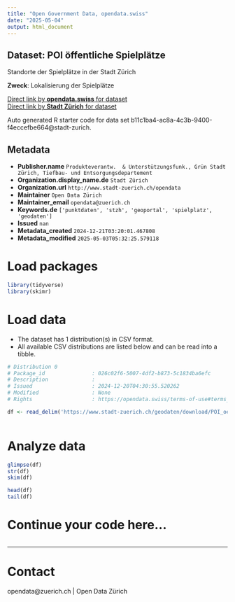 ```yaml
---
title: "Open Government Data, opendata.swiss"
date: "2025-05-04"
output: html_document
---
```


## Dataset: POI öffentliche Spielplätze

Standorte der Spielplätze in der Stadt Zürich

**Zweck**: Lokalisierung der Spielplätze

[Direct link by **opendata.swiss** for dataset](https://opendata.swiss/de/dataset/poi-offentliche-spielplatze)<br>
[Direct link by **Stadt Zürich** for dataset](https://data.stadt-zuerich.ch/dataset/geo_poi_oeffentliche_spielplaetze)

Auto generated R starter code for data set b11c1ba4-ac8a-4c3b-9400-f4eccefbe664@stadt-zurich.

## Metadata

- **Publisher.name** `Produkteverantw.  & Unterstützungsfunk., Grün Stadt Zürich, Tiefbau- und Entsorgungsdepartement`
- **Organization.display_name.de** `Stadt Zürich`
- **Organization.url** `http://www.stadt-zuerich.ch/opendata`
- **Maintainer** `Open Data Zürich`
- **Maintainer_email** `opendata@zuerich.ch`
- **Keywords.de** `['punktdaten', 'stzh', 'geoportal', 'spielplatz', 'geodaten']`
- **Issued** `nan`
- **Metadata_created** `2024-12-21T03:20:01.467808`
- **Metadata_modified** `2025-05-03T05:32:25.579118`


# Load packages

```r

library(tidyverse)
library(skimr)

```

# Load data

-   The dataset has 1 distribution(s) in CSV format.
-   All available CSV distributions are listed below and can be read into a tibble.

```r

# Distribution 0
# Package_id               : 026c02f6-5007-4df2-b873-5c1834ba6efc
# Description              : 
# Issued                   : 2024-12-20T04:30:55.520262
# Modified                 : None
# Rights                   : https://opendata.swiss/terms-of-use#terms_open

df <- read_delim('https://www.stadt-zuerich.ch/geodaten/download/POI_oeffentliche_Spielplaetze?format=10008')



```

# Analyze data

```r

glimpse(df)
str(df)
skim(df)

head(df)
tail(df)

```

# Continue your code here...

```r

```

------------------------------------------------------------------------

# Contact

opendata@zuerich.ch | Open Data Zürich
